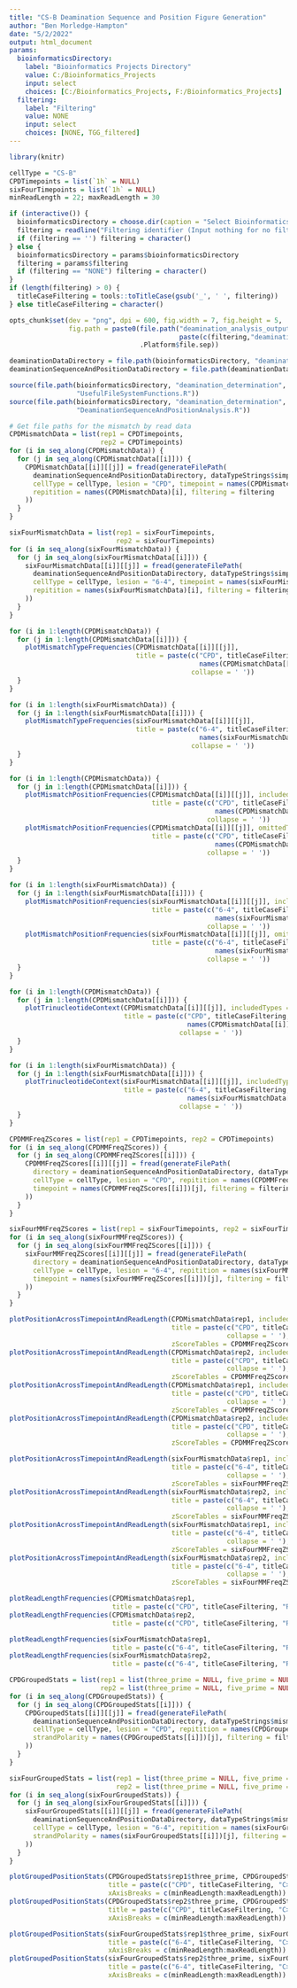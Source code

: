 ```yaml
---
title: "CS-B Deamination Sequence and Position Figure Generation"
author: "Ben Morledge-Hampton"
date: "5/2/2022"
output: html_document
params:
  bioinformaticsDirectory:
    label: "Bioinformatics Projects Directory"
    value: C:/Bioinformatics_Projects
    input: select
    choices: [C:/Bioinformatics_Projects, F:/Bioinformatics_Projects]
  filtering:
    label: "Filtering"
    value: NONE
    input: select
    choices: [NONE, TGG_filtered]
---
```



```r
library(knitr)

cellType = "CS-B"
CPDTimepoints = list(`1h` = NULL)
sixFourTimepoints = list(`1h` = NULL)
minReadLength = 22; maxReadLength = 30

if (interactive()) {
  bioinformaticsDirectory = choose.dir(caption = "Select Bioinformatics_Projects Directory")
  filtering = readline("Filtering identifier (Input nothing for no filtering):")
  if (filtering == '') filtering = character()
} else {
  bioinformaticsDirectory = params$bioinformaticsDirectory
  filtering = params$filtering
  if (filtering == "NONE") filtering = character()
}
if (length(filtering) > 0) {
  titleCaseFiltering = tools::toTitleCase(gsub('_', ' ', filtering))
} else titleCaseFiltering = character()

opts_chunk$set(dev = "png", dpi = 600, fig.width = 7, fig.height = 5, 
               fig.path = paste0(file.path("deamination_analysis_output",cellType,
                                           paste(c(filtering,"deamination_sequence_and_position_figures"), collapse = '_')),
                                 .Platform$file.sep))

deaminationDataDirectory = file.path(bioinformaticsDirectory, "deamination_determination", "data", cellType)
deaminationSequenceAndPositionDataDirectory = file.path(deaminationDataDirectory,"sequence_and_position_analysis")
```


```r
source(file.path(bioinformaticsDirectory, "deamination_determination", 'R',
                 "UsefulFileSystemFunctions.R"))
source(file.path(bioinformaticsDirectory, "deamination_determination", 'R',
                 "DeaminationSequenceAndPositionAnalysis.R"))
```


```r
# Get file paths for the mismatch by read data
CPDMismatchData = list(rep1 = CPDTimepoints,
                       rep2 = CPDTimepoints)
for (i in seq_along(CPDMismatchData)) {
  for (j in seq_along(CPDMismatchData[[i]])) {
    CPDMismatchData[[i]][[j]] = fread(generateFilePath(
      deaminationSequenceAndPositionDataDirectory, dataTypeStrings$simplifiedMismatches, ".tsv",
      cellType = cellType, lesion = "CPD", timepoint = names(CPDMismatchData[[i]])[j],
      repitition = names(CPDMismatchData)[i], filtering = filtering
    ))
  }
}

sixFourMismatchData = list(rep1 = sixFourTimepoints,
                           rep2 = sixFourTimepoints)
for (i in seq_along(sixFourMismatchData)) {
  for (j in seq_along(sixFourMismatchData[[i]])) {
    sixFourMismatchData[[i]][[j]] = fread(generateFilePath(
      deaminationSequenceAndPositionDataDirectory, dataTypeStrings$simplifiedMismatches, ".tsv",
      cellType = cellType, lesion = "6-4", timepoint = names(sixFourMismatchData[[i]])[j],
      repitition = names(sixFourMismatchData)[i], filtering = filtering
    ))
  }
}
```


```r
for (i in 1:length(CPDMismatchData)) {
  for (j in 1:length(CPDMismatchData[[i]])) {
    plotMismatchTypeFrequencies(CPDMismatchData[[i]][[j]],
                                title = paste(c("CPD", titleCaseFiltering, names(CPDMismatchData)[i], 
                                                names(CPDMismatchData[[i]])[j], "Mismatch Type Frequency"),
                                              collapse = ' '))
  }
}
```


```r
for (i in 1:length(sixFourMismatchData)) {
  for (j in 1:length(sixFourMismatchData[[i]])) {
    plotMismatchTypeFrequencies(sixFourMismatchData[[i]][[j]],
                                title = paste(c("6-4", titleCaseFiltering, names(sixFourMismatchData)[i], 
                                                names(sixFourMismatchData[[i]])[j], "Mismatch Type Frequency"),
                                              collapse = ' '))
  }
}
```


```r
for (i in 1:length(CPDMismatchData)) {
  for (j in 1:length(CPDMismatchData[[i]])) {
    plotMismatchPositionFrequencies(CPDMismatchData[[i]][[j]], includedTypes = c("C>T"),
                                    title = paste(c("CPD", titleCaseFiltering, names(CPDMismatchData)[i], 
                                                    names(CPDMismatchData[[i]])[j], "C>T Mismatch Positions"),
                                                  collapse = ' '))
    plotMismatchPositionFrequencies(CPDMismatchData[[i]][[j]], omittedTypes = c("C>T"),
                                    title = paste(c("CPD", titleCaseFiltering, names(CPDMismatchData)[i], 
                                                    names(CPDMismatchData[[i]])[j], "!C>T Mismatch Positions"),
                                                  collapse = ' '))
  }
}
```


```r
for (i in 1:length(sixFourMismatchData)) {
  for (j in 1:length(sixFourMismatchData[[i]])) {
    plotMismatchPositionFrequencies(sixFourMismatchData[[i]][[j]], includedTypes = c("C>T"),
                                    title = paste(c("6-4", titleCaseFiltering, names(sixFourMismatchData)[i], 
                                                    names(sixFourMismatchData[[i]])[j], "C>T Mismatch Positions"),
                                                  collapse = ' '))
    plotMismatchPositionFrequencies(sixFourMismatchData[[i]][[j]], omittedTypes = c("C>T"),
                                    title = paste(c("6-4", titleCaseFiltering, names(sixFourMismatchData)[i], 
                                                    names(sixFourMismatchData[[i]])[j], "!C>T Mismatch Positions"),
                                                  collapse = ' '))
  }
}
```


```r
for (i in 1:length(CPDMismatchData)) {
  for (j in 1:length(CPDMismatchData[[i]])) {
    plotTrinucleotideContext(CPDMismatchData[[i]][[j]], includedTypes = c("C>T"),
                             title = paste(c("CPD", titleCaseFiltering, names(CPDMismatchData)[i],
                                             names(CPDMismatchData[[i]])[j], "C>T Mismatch Trinuc Context"),
                                           collapse = ' '))
  }
}
```


```r
for (i in 1:length(sixFourMismatchData)) {
  for (j in 1:length(sixFourMismatchData[[i]])) {
    plotTrinucleotideContext(sixFourMismatchData[[i]][[j]], includedTypes = c("C>T"),
                             title = paste(c("6-4", titleCaseFiltering, names(sixFourMismatchData)[i],
                                             names(sixFourMismatchData[[i]])[j], "C>T Mismatch Trinuc Context"),
                                           collapse = ' '))
  }
}
```


```r
CPDMMFreqZScores = list(rep1 = CPDTimepoints, rep2 = CPDTimepoints)
for (i in seq_along(CPDMMFreqZScores)) {
  for (j in seq_along(CPDMMFreqZScores[[i]])) {
    CPDMMFreqZScores[[i]][[j]] = fread(generateFilePath(
      directory = deaminationSequenceAndPositionDataDirectory, dataTypeStrings$mismatchFrequencyZScores, ".tsv",
      cellType = cellType, lesion = "CPD", repitition = names(CPDMMFreqZScores)[i],
      timepoint = names(CPDMMFreqZScores[[i]])[j], filtering = filtering, includedMismatches = c("C>T")
    ))
  }
}

sixFourMMFreqZScores = list(rep1 = sixFourTimepoints, rep2 = sixFourTimepoints)
for (i in seq_along(sixFourMMFreqZScores)) {
  for (j in seq_along(sixFourMMFreqZScores[[i]])) {
    sixFourMMFreqZScores[[i]][[j]] = fread(generateFilePath(
      directory = deaminationSequenceAndPositionDataDirectory, dataTypeStrings$mismatchFrequencyZScores, ".tsv",
      cellType = cellType, lesion = "6-4", repitition = names(sixFourMMFreqZScores)[i],
      timepoint = names(sixFourMMFreqZScores[[i]])[j], filtering = filtering, includedMismatches = c("C>T")
    ))
  }
}
```


```r
plotPositionAcrossTimepointAndReadLength(CPDMismatchData$rep1, includedTypes = c("C>T"),
                                         title = paste(c("CPD", titleCaseFiltering, "C>T Mismatch Pos Freq Rep1"),
                                                       collapse = ' '),
                                         zScoreTables = CPDMMFreqZScores$rep1, yAxisBreaks = c(0, 0.16, 0.32))
plotPositionAcrossTimepointAndReadLength(CPDMismatchData$rep2, includedTypes = c("C>T"),
                                         title = paste(c("CPD", titleCaseFiltering, "C>T Mismatch Pos Freq Rep2"),
                                                       collapse = ' '),
                                         zScoreTables = CPDMMFreqZScores$rep2, yAxisBreaks = c(0, 0.16, 0.32))
plotPositionAcrossTimepointAndReadLength(CPDMismatchData$rep1, includedTypes = c("C>T"), posType = FIVE_PRIME,
                                         title = paste(c("CPD", titleCaseFiltering, "C>T Mismatch Pos Freq Rep1"),
                                                       collapse = ' '),
                                         zScoreTables = CPDMMFreqZScores$rep1, yAxisBreaks = c(0, 0.16, 0.32))
plotPositionAcrossTimepointAndReadLength(CPDMismatchData$rep2, includedTypes = c("C>T"), posType = FIVE_PRIME,
                                         title = paste(c("CPD", titleCaseFiltering, "C>T Mismatch Pos Freq Rep2"),
                                                       collapse = ' '),
                                         zScoreTables = CPDMMFreqZScores$rep2, yAxisBreaks = c(0, 0.16, 0.32))
```


```r
plotPositionAcrossTimepointAndReadLength(sixFourMismatchData$rep1, includedTypes = c("C>T"),
                                         title = paste(c("6-4", titleCaseFiltering, "C>T Mismatch Pos Freq Rep1"),
                                                       collapse = ' '),
                                         zScoreTables = sixFourMMFreqZScores$rep1)
plotPositionAcrossTimepointAndReadLength(sixFourMismatchData$rep2, includedTypes = c("C>T"),
                                         title = paste(c("6-4", titleCaseFiltering, "C>T Mismatch Pos Freq Rep2"),
                                                       collapse = ' '),
                                         zScoreTables = sixFourMMFreqZScores$rep2)
plotPositionAcrossTimepointAndReadLength(sixFourMismatchData$rep1, includedTypes = c("C>T"), posType = FIVE_PRIME,
                                         title = paste(c("6-4", titleCaseFiltering, "C>T Mismatch Pos Freq Rep1"),
                                                       collapse = ' '),
                                         zScoreTables = sixFourMMFreqZScores$rep1)
plotPositionAcrossTimepointAndReadLength(sixFourMismatchData$rep2, includedTypes = c("C>T"), posType = FIVE_PRIME,
                                         title = paste(c("6-4", titleCaseFiltering, "C>T Mismatch Pos Freq Rep2"),
                                                       collapse = ' '),
                                         zScoreTables = sixFourMMFreqZScores$rep2)
```


```r
plotReadLengthFrequencies(CPDMismatchData$rep1,
                          title = paste(c("CPD", titleCaseFiltering, "Read Length Freq Rep 1"), collapse = ' '))
plotReadLengthFrequencies(CPDMismatchData$rep2,
                          title = paste(c("CPD", titleCaseFiltering, "Read Length Freq Rep 2"), collapse = ' '))
```


```r
plotReadLengthFrequencies(sixFourMismatchData$rep1,
                          title = paste(c("6-4", titleCaseFiltering, "Read Length Freq Rep 1"), collapse = ' '))
plotReadLengthFrequencies(sixFourMismatchData$rep2,
                          title = paste(c("6-4", titleCaseFiltering, "Read Length Freq Rep 2"), collapse = ' '))
```


```r
CPDGroupedStats = list(rep1 = list(three_prime = NULL, five_prime = NULL),
                       rep2 = list(three_prime = NULL, five_prime = NULL))
for (i in seq_along(CPDGroupedStats)) {
  for (j in seq_along(CPDGroupedStats[[i]])) {
    CPDGroupedStats[[i]][[j]] = fread(generateFilePath(
      deaminationSequenceAndPositionDataDirectory, dataTypeStrings$mismatchPositionStats, ".tsv",
      cellType = cellType, lesion = "CPD", repitition = names(CPDGroupedStats)[i],
      strandPolarity = names(CPDGroupedStats[[i]])[j], filtering = filtering
    ))
  }
}

sixFourGroupedStats = list(rep1 = list(three_prime = NULL, five_prime = NULL),
                           rep2 = list(three_prime = NULL, five_prime = NULL))
for (i in seq_along(sixFourGroupedStats)) {
  for (j in seq_along(sixFourGroupedStats[[i]])) {
    sixFourGroupedStats[[i]][[j]] = fread(generateFilePath(
      deaminationSequenceAndPositionDataDirectory, dataTypeStrings$mismatchPositionStats, ".tsv",
      cellType = cellType, lesion = "6-4", repitition = names(sixFourGroupedStats)[i],
      strandPolarity = names(sixFourGroupedStats[[i]])[j], filtering = filtering
    ))
  }
}
```


```r
plotGroupedPositionStats(CPDGroupedStats$rep1$three_prime, CPDGroupedStats$rep1$five_prime, POS_DIFF,
                         title = paste(c("CPD", titleCaseFiltering, "C>T Mismatch Pos Diff Rep1"), collapse = ' '),
                         xAxisBreaks = c(minReadLength:maxReadLength))
plotGroupedPositionStats(CPDGroupedStats$rep2$three_prime, CPDGroupedStats$rep2$five_prime, POS_DIFF,
                         title = paste(c("CPD", titleCaseFiltering, "C>T Mismatch Pos Diff Rep2"), collapse = ' '),
                         xAxisBreaks = c(minReadLength:maxReadLength))
```


```r
plotGroupedPositionStats(sixFourGroupedStats$rep1$three_prime, sixFourGroupedStats$rep1$five_prime, POS_DIFF,
                         title = paste(c("6-4", titleCaseFiltering, "C>T Mismatch Pos Diff Rep1"), collapse = ' '),
                         xAxisBreaks = c(minReadLength:maxReadLength))
plotGroupedPositionStats(sixFourGroupedStats$rep2$three_prime, sixFourGroupedStats$rep2$five_prime, POS_DIFF,
                         title = paste(c("6-4", titleCaseFiltering, "C>T Mismatch Pos Diff Rep2"), collapse = ' '),
                         xAxisBreaks = c(minReadLength:maxReadLength))
```


